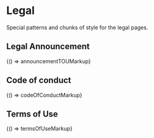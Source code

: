 
<Meta title="Legacy/Areas/Legal" />

# Legal

Special patterns and chunks of style for the legal pages.

## Legal Announcement

<Preview>
  <Story name="Legal Announcement" height="300px">
    {() => announcementTOUMarkup}
  </Story>
</Preview>

## Code of conduct

<Preview>
  <Story name="Code of Conduct" height="450px">
    {() => codeOfConductMarkup}
  </Story>
</Preview>

## Terms of Use

<Preview>
  <Story name="Terms of Use" height="250px">
    {() => termsOfUseMarkup}
  </Story>
</Preview>
